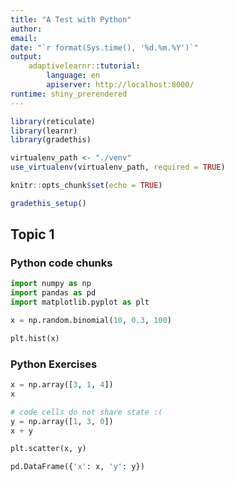 ```yaml
---
title: "A Test with Python"
author: 
email: 
date: "`r format(Sys.time(), '%d.%m.%Y')`"
output:
    adaptivelearnr::tutorial:
        language: en
        apiserver: http://localhost:8000/
runtime: shiny_prerendered
---
```


```r
library(reticulate)
library(learnr)
library(gradethis)

virtualenv_path <- "./venv"
use_virtualenv(virtualenv_path, required = TRUE)

knitr::opts_chunk$set(echo = TRUE)

gradethis_setup()
```


## Topic 1

### Python code chunks

```python
import numpy as np
import pandas as pd
import matplotlib.pyplot as plt
```

```python
x = np.random.binomial(10, 0.3, 100)

plt.hist(x)
```


### Python Exercises


```python
x = np.array([3, 1, 4])
x
```

```python
# code cells do not share state :(
y = np.array([1, 3, 0])
x + y
```

```python
plt.scatter(x, y)
```

```python
pd.DataFrame({'x': x, 'y': y})
```


